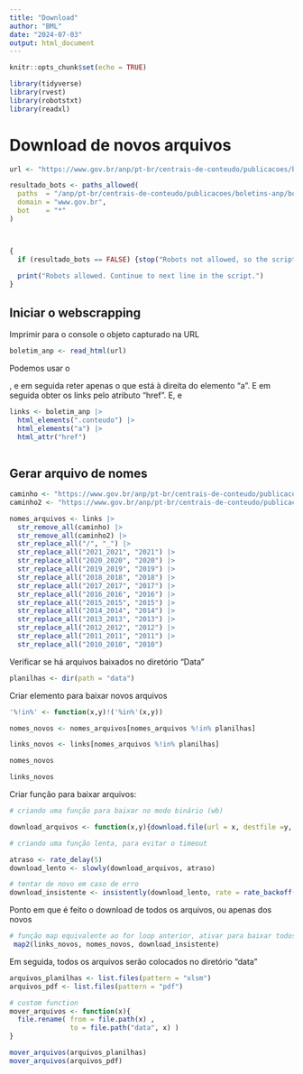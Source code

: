 ```yaml
---
title: "Download"
author: "BML"
date: "2024-07-03"
output: html_document
---
```


```r
knitr::opts_chunk$set(echo = TRUE)
```

```r
library(tidyverse)
library(rvest)
library(robotstxt)
library(readxl)
```
# Download de novos arquivos
```r
url <- "https://www.gov.br/anp/pt-br/centrais-de-conteudo/publicacoes/boletins-anp/boletins/boletim-mensal-da-producao-de-petroleo-e-gas-natural"

resultado_bots <- paths_allowed(
  paths  = "/anp/pt-br/centrais-de-conteudo/publicacoes/boletins-anp/boletins/boletim-mensal-da-producao-de-petroleo-e-gas-natural", 
  domain = "www.gov.br", 
  bot    = "*"
)



{
  if (resultado_bots == FALSE) {stop("Robots not allowed, so the script must end here")}
  
  print("Robots allowed. Continue to next line in the script.")
}

```

## Iniciar o webscrapping

Imprimir para o console o objeto capturado na URL
```r
boletim_anp <- read_html(url)

```

Podemos usar o <div class="conteudo">, e em seguida reter apenas o que está à direita do elemento "a". E em seguida obter os links pelo atributo "href". E, e 

```r

links <- boletim_anp |> 
  html_elements(".conteudo") |> 
  html_elements("a") |> 
  html_attr("href") 
  
```



## Gerar arquivo de nomes
```r
caminho <- "https://www.gov.br/anp/pt-br/centrais-de-conteudo/publicacoes/boletins-anp/boletins/arquivos-bmppgn/"
caminho2 <- "https://www.gov.br/anp/pt-br/centrais-de-conteudo/publicacoes/boletins-anp/"

nomes_arquivos <- links |> 
  str_remove_all(caminho) |>
  str_remove_all(caminho2) |> 
  str_replace_all("/", "_") |> 
  str_replace_all("2021_2021", "2021") |> 
  str_replace_all("2020_2020", "2020") |> 
  str_replace_all("2019_2019", "2019") |>
  str_replace_all("2018_2018", "2018") |>
  str_replace_all("2017_2017", "2017") |>
  str_replace_all("2016_2016", "2016") |>
  str_replace_all("2015_2015", "2015") |>
  str_replace_all("2014_2014", "2014") |>
  str_replace_all("2013_2013", "2013") |>
  str_replace_all("2012_2012", "2012") |> 
  str_replace_all("2011_2011", "2011") |> 
  str_replace_all("2010_2010", "2010") 
```


Verificar se há arquivos baixados no diretório "Data"
```r
planilhas <- dir(path = "data")


```

Criar elemento para baixar novos arquivos
```r
'%!in%' <- function(x,y)!('%in%'(x,y))

nomes_novos <- nomes_arquivos[nomes_arquivos %!in% planilhas]

links_novos <- links[nomes_arquivos %!in% planilhas]
```

```r
nomes_novos
```


```r
links_novos
```


Criar função para baixar arquivos:


```r
# criando uma função para baixar no modo binário (wb)

download_arquivos <- function(x,y){download.file(url = x, destfile =y, mode = "wb")}

# criando uma função lenta, para evitar o timeout

atraso <- rate_delay(5)
download_lento <- slowly(download_arquivos, atraso)

# tentar de novo em caso de erro
download_insistente <- insistently(download_lento, rate = rate_backoff(60))
```

Ponto em que é feito o download de todos os arquivos, ou apenas dos novos
```r
# função map equivalente ao for loop anterior, ativar para baixar todos os arquivos
 map2(links_novos, nomes_novos, download_insistente)
```

Em seguida, todos os arquivos serão colocados no diretório "data"

```r

arquivos_planilhas <- list.files(pattern = "xlsm")
arquivos_pdf <- list.files(pattern = "pdf")

# custom function
mover_arquivos <- function(x){
  file.rename( from = file.path(x) ,
               to = file.path("data", x) )
}

mover_arquivos(arquivos_planilhas)
mover_arquivos(arquivos_pdf)
```

